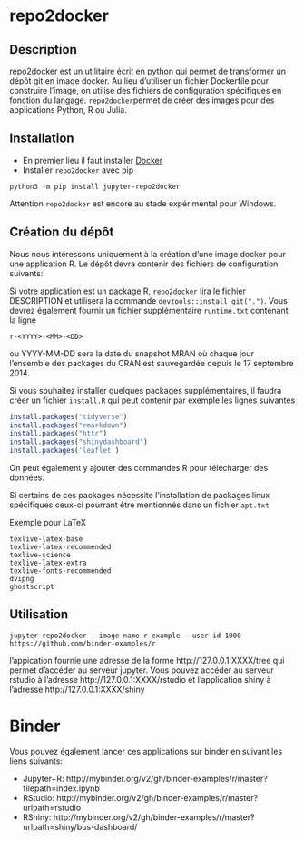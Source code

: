 # repo2docker

## Description

repo2docker est un utilitaire écrit en python qui permet de transformer un dépôt
git en image docker. Au lieu d'utiliser un fichier Dockerfile pour construire
l'image, on utilise des fichiers de configuration spécifiques en fonction
du langage. `repo2docker`permet de créer des images pour des applications Python,
R ou Julia.

## Installation

- En premier lieu il faut installer [Docker](https://docs.docker.com/install/)
- Installer `repo2docker` avec pip
```
python3 -m pip install jupyter-repo2docker
```
Attention `repo2docker` est encore au stade expérimental pour Windows.

## Création du dépôt

Nous nous intéressons uniquement à la création d'une image docker pour une
application R. Le dépôt devra contenir des fichiers de configuration suivants:

Si votre application est un package R, `repo2docker` lira le fichier DESCRIPTION
et utilisera la commande `devtools::install_git(".")`. Vous devrez également
fournir un fichier supplémentaire `runtime.txt` contenant la ligne
```
r-<YYYY>-<MM>-<DD>
```
ou YYYY-MM-DD sera la date du snapshot MRAN où chaque jour l'ensemble des packages
du CRAN est sauvegardée depuis le 17 septembre 2014.

Si vous souhaitez installer quelques packages supplémentaires, il faudra
créer un fichier `install.R` qui peut contenir par exemple les lignes
suivantes
```R
install.packages("tidyverse")
install.packages("rmarkdown")
install.packages("httr")
install.packages("shinydashboard")
install.packages('leaflet')
```
On peut également y ajouter des commandes R pour télécharger des données.

Si certains de ces packages nécessite l'installation de packages linux spécifiques
ceux-ci pourrant être mentionnés dans un fichier `apt.txt`

Exemple pour LaTeX
```
texlive-latex-base
texlive-latex-recommended
texlive-science
texlive-latex-extra
texlive-fonts-recommended
dvipng
ghostscript
```

## Utilisation

```
jupyter-repo2docker --image-name r-example --user-id 1000 https://github.com/binder-examples/r
```

l'appication fournie une adresse de la forme http://127.0.0.1:XXXX/tree qui
permet d'accéder au serveur jupyter. Vous pouvez accéder au serveur rstudio
à l'adresse  http://127.0.0.1:XXXX/rstudio et l'application shiny à l'adresse
 http://127.0.0.1:XXXX/shiny


# Binder

Vous pouvez également lancer ces applications sur binder en suivant les liens
suivants:

- Jupyter+R: http://mybinder.org/v2/gh/binder-examples/r/master?filepath=index.ipynb
- RStudio: http://mybinder.org/v2/gh/binder-examples/r/master?urlpath=rstudio
- RShiny: http://mybinder.org/v2/gh/binder-examples/r/master?urlpath=shiny/bus-dashboard/
